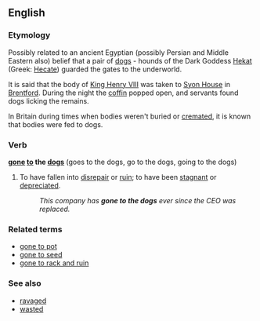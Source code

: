 ==English==

===Etymology===
Possibly related to an ancient Egyptian (possibly Persian and Middle Eastern also) belief that a pair of [[dog]]s - hounds of the Dark Goddess [[Hekat]] (Greek: [[Hecate]]) guarded the gates to the underworld.  

It is said that the body of [[King Henry VIII]] was taken to [[Syon House]] in [[Brentford]].  During the night the [[coffin]] popped open, and servants found dogs licking the remains. 

In Britain during times when bodies weren't buried or [[cremate]]d, it is known that bodies were fed to dogs.

===Verb===
'''[[gone]] [[to]] the [[dogs]]''' (goes to the dogs, go to the dogs, going to the dogs)
# {{idiom}} To have fallen into [[disrepair]] or [[ruin]]; to have been [[stagnant]] or [[depreciate]]d.
#: ''This company has '''gone to the dogs''' ever since the CEO was replaced.''

===Related terms===
*[[gone to pot]]
*[[gone to seed]]
*[[gone to rack and ruin]]

===See also===
*[[ravage]]d
*[[waste]]d